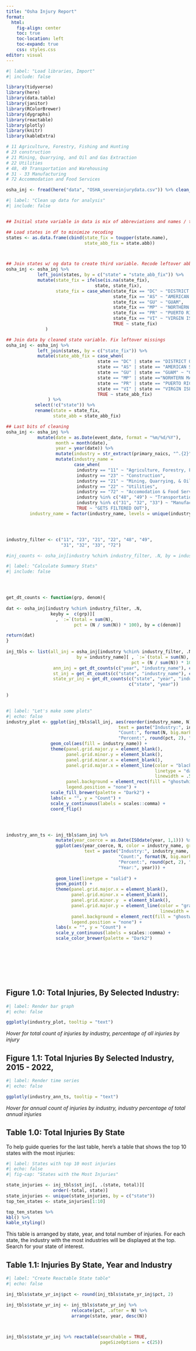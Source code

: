 ```yaml
---
title: "Osha Injury Report"
format:
  html:
    fig-align: center
    toc: true
    toc-location: left
    toc-expand: true
    css: styles.css
editor: visual
---
```


```r
#| label: "Load libraries, Import"
#| include: false 

library(tidyverse)
library(here)
library(data.table)
library(janitor)
library(RColorBrewer)
library(dygraphs)
library(reactable)
library(plotly)
library(knitr)
library(kableExtra)

# 11 Agriculture, Forestry, Fishing and Hunting
# 23 construction
# 21 Mining, Quarrying, and Oil and Gas Extraction
# 22 Utilities
# 48, 49 Transportation and Warehousing
# 31 - 33 Manufacturing
# 72 Accommodation and Food Services

osha_inj <- fread(here("data", "OSHA_severeinjurydata.csv")) %>% clean_names()

```

```r
#| label: "Clean up data for analysis"
#| include: false


## Initial state variable in data is mix of abbreviations and names / territories

## Load states in df to minimize recoding
states <- as.data.frame(cbind(state_fix = toupper(state.name), 
                              state_abb_fix = state.abb))



## Join states w/ og data to create third variable. Recode leftover abbreviations
osha_inj <- osha_inj %>% 
            left_join(states, by = c("state" = "state_abb_fix")) %>% 
            mutate(state_fix = ifelse(is.na(state_fix),
                                  state, state_fix),
                   state_fix = case_when(state_fix == "DC" ~ "DISTRICT OF COLUMBIA",
                                         state_fix == "AS" ~ "AMERICAN SAMOA",
                                         state_fix == "GU" ~ "GUAM",
                                         state_fix == "MP" ~ "NORTHERN MARIANA ISLANDS",
                                         state_fix == "PR" ~ "PUERTO RICO",
                                         state_fix == "VI" ~ "VIRGIN ISLANDS",
                                         TRUE ~ state_fix)
               )

## Join data by cleaned state variable. Fix leftover missings
osha_inj <- osha_inj %>% 
            left_join(states, by = c("state_fix")) %>% 
            mutate(state_abb_fix = case_when(
                                   state == "DC" | state == "DISTRICT OF COLUMBIA" ~ "DC",
                                   state == "AS" | state == "AMERICAN SAMOA" ~ "AS",
                                   state == "GU" | state == "GUAM" ~ "GU",
                                   state == "MP" | state =="NORHTERN MARIANA ISLANDS" ~                                                                                          "MP",
                                   state == "PR" | state == "PUERTO RICO" ~ "PR",
                                   state == "VI" | state == "VIRGIN ISLANDS" ~ "VI",
                                   TRUE ~ state_abb_fix)
                ) %>% 
           select(!c("state")) %>% 
           rename(state = state_fix,
                  state_abb = state_abb_fix)

## Last bits of cleaning
osha_inj <- osha_inj %>% 
            mutate(date = as.Date(event_date, format = "%m/%d/%Y"),
                   month = month(date),
                   year = year(date)) %>% 
                   mutate(industry = str_extract(primary_naics, "^.{2}")) %>% 
                   mutate(industry_name = 
                          case_when(
                           industry == "11" ~ "Agriculture, Forestry, Fishing & Hunting",
                           industry == "23" ~ "Construction",
                           industry == "21" ~ "Mining, Quarrying, & Oil and Gas Extraction",
                           industry == "22" ~ "Utilities",
                           industry == "72" ~ "Accomodation & Food Services",
                           industry %in% c("48", "49") ~ "Transportation & Warehousing",
                           industry %in% c("31", "32", "33") ~ "Manufacturing",
                           TRUE ~ "GETS FILTERED OUT"),
         industry_name = factor(industry_name, levels = unique(industry_name))) 




industry_filter <- c("11", "23", "21", "22", "48", "49",
                     "31", "32", "33", "72")

#inj_counts <- osha_inj[industry %chin% industry_filter, .N, by = industry]

```

```r
#| label: "Calculate Summary Stats"
#| include: false




get_dt_counts <- function(grp, denom){
  
dat <- osha_inj[industry %chin% industry_filter, .N,
                 keyby =  c(grp)][
                   , `:=`(total = sum(N), 
                          pct = (N / sum(N)) * 100), by = c(denom)]

return(dat)
}
          
inj_tbls <- list(all_inj = osha_inj[industry %chin% industry_filter, .N,
                           by = industry_name][ , `:=`(total = sum(N), 
                                                pct = (N / sum(N)) * 100)],
                  ann_inj = get_dt_counts(c("year", "industry_name"), c("year")),
                  st_inj = get_dt_counts(c("state", "industry_name"), c("state")),
                  state_yr_inj = get_dt_counts(c("state", "year", "industry_name"),
                                               c("state", "year"))
                  
)



```

```r
#| label: "Let's make some plots"
#| echo: false 
industry_plot <- ggplot(inj_tbls$all_inj, aes(reorder(industry_name, N), N,
                                           text = paste("Industry:", industry_name, "<br>",
                                           "Count:", format(N, big.mark = ","), "<br>",
                                           "Percent:", round(pct, 2), "<br>"))) +
                 geom_col(aes(fill = industry_name)) +
                 theme(panel.grid.major.y = element_blank(),
                       panel.grid.minor.y = element_blank(),
                       panel.grid.minor.x = element_blank(),
                       panel.grid.major.x = element_line(color = "black",
                                                         linetype = "dashed",
                                                         linewidth = .5),
                       panel.background = element_rect(fill = "ghostwhite"),
                       legend.position = "none") +
                 scale_fill_brewer(palette = "Dark2") +
                 labs(x = "", y = "Count") +
                 scale_y_continuous(labels = scales::comma) +
                 coord_flip()




industry_ann_ts <- inj_tbls$ann_inj %>% 
                   mutate(year_coerce = as.Date(ISOdate(year, 1,1))) %>% 
                   ggplot(aes(year_coerce, N, color = industry_name, group = industry_name,
                              text = paste("Industry:", industry_name, "<br>",
                                           "Count:", format(N, big.mark = ","), "<br>",
                                           "Percent:", round(pct, 2), "<br>",
                                           "Year:", year))) +
                           
                   geom_line(linetype = "solid") +
                   geom_point() +
                   theme(panel.grid.major.x = element_blank(),
                         panel.grid.minor.x = element_blank(),
                         panel.grid.minor.y  = element_blank(),
                         panel.grid.major.y = element_line(color = "gray",                                                                            linetype ="dashed",
                                                           linewidth = .25),
                         panel.background = element_rect(fill = "ghostwhite"),
                         legend.position = "none") +
                   labs(x = "", y = "Count") +
                   scale_y_continuous(labels = scales::comma) +
                   scale_color_brewer(palette = "Dark2")






                      
```

## Figure 1.0: Total Injuries, By Selected Industry:

```r
#| label: Render bar graph
#| echo: false

ggplotly(industry_plot, tooltip = "text")

```

*Hover for total count of injuries by industry, percentage of all injuries by injury*

## Figure 1.1: Total Injuries By Selected Industry, 2015 - 2022, 

```r
#| label: Render time series
#| echo: false

ggplotly(industry_ann_ts, tooltip = "text")

```

*Hover for annual count of injuries by industry, industry percentage of total annual injuries*

## Table 1.0: Total Injuries By State

To help guide queries for the last table, here's a table that shows the top 10 states with the most injuries:

```r
#| label: States with top 10 most injuries
#| echo: false
#| fig-cap: "States with the Most Injuries"

state_injuries <- inj_tbls$st_inj[, .(state, total)][
                  order(-total, state)]
state_injuries <- unique(state_injuries, by = c("state"))
top_ten_states <- state_injuries[1:10]

top_ten_states %>%
kbl() %>% 
kable_styling()


```

This table is arranged by state, year, and total number of injuries. For each state, the industry with the most industries will be displayed at the top. Search for your state of interest.

## Table 1.1: Injuries By State, Year and Industry

```r
#| label: "Create Reactable State table"
#| echo: false

inj_tbls$state_yr_inj$pct <- round(inj_tbls$state_yr_inj$pct, 2)

inj_tbls$state_yr_inj <- inj_tbls$state_yr_inj %>% 
                         relocate(pct, .after = N) %>% 
                         arrange(state, year, desc(N))
  


inj_tbls$state_yr_inj %>% reactable(searchable = TRUE,
                                    pageSizeOptions = c(25))
```

## 
